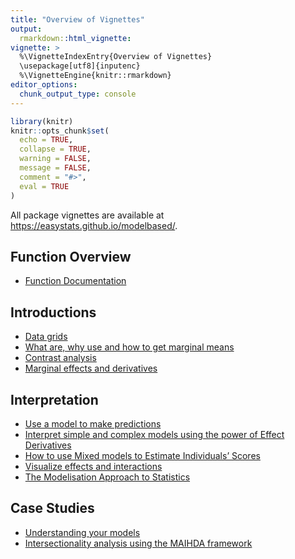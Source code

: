 ```yaml
---
title: "Overview of Vignettes"
output:
  rmarkdown::html_vignette:
vignette: >
  %\VignetteIndexEntry{Overview of Vignettes}
  \usepackage[utf8]{inputenc}
  %\VignetteEngine{knitr::rmarkdown}
editor_options:
  chunk_output_type: console
---
```


```r
library(knitr)
knitr::opts_chunk$set(
  echo = TRUE,
  collapse = TRUE,
  warning = FALSE,
  message = FALSE,
  comment = "#>",
  eval = TRUE
)
```

All package vignettes are available at [https://easystats.github.io/modelbased/](https://easystats.github.io/modelbased/).

## Function Overview

* [Function Documentation](https://easystats.github.io/modelbased/reference/index.html)

## Introductions

* [Data grids](https://easystats.github.io/modelbased/articles/visualisation_matrix.html)
* [What are, why use and how to get marginal means](https://easystats.github.io/modelbased/articles/estimate_means.html)
* [Contrast analysis](https://easystats.github.io/modelbased/articles/estimate_contrasts.html)
* [Marginal effects and derivatives](https://easystats.github.io/modelbased/articles/estimate_slopes.html)

## Interpretation

* [Use a model to make predictions](https://easystats.github.io/modelbased/articles/estimate_response.html)
* [Interpret simple and complex models using the power of Effect Derivatives](https://easystats.github.io/modelbased/articles/derivatives.html)
* [How to use Mixed models to Estimate Individuals' Scores](https://easystats.github.io/modelbased/articles/estimate_grouplevel.html)
* [Visualize effects and interactions](https://easystats.github.io/modelbased/articles/estimate_relation.html)
* [The Modelisation Approach to Statistics](https://easystats.github.io/modelbased/articles/modelisation_approach.html)

## Case Studies

* [Understanding your models](https://easystats.github.io/modelbased/articles/workflow_modelbased.html)
* [Intersectionality analysis using the MAIHDA framework](https://easystats.github.io/modelbased/articles/practical_intersectionality.html)
